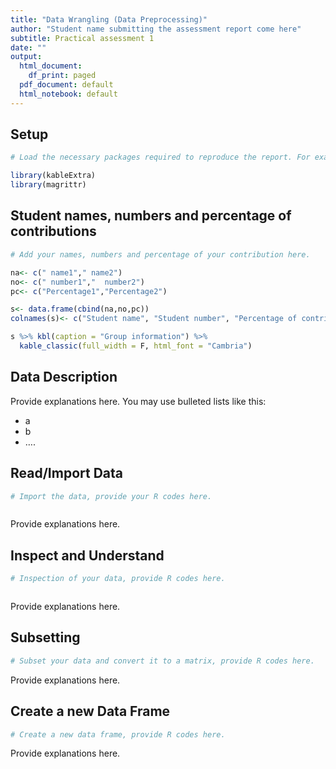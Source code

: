 ---
title: "Data Wrangling (Data Preprocessing)"
author: "Student name submitting the assessment report come here"
subtitle: Practical assessment 1
date: ""
output:
  html_document:
    df_print: paged
  pdf_document: default
  html_notebook: default
---

## **Setup**

```{r}

# Load the necessary packages required to reproduce the report. For example:

library(kableExtra)
library(magrittr)


```

## **Student names, numbers and percentage of contributions**

```{r, echo=FALSE}

# Add your names, numbers and percentage of your contribution here.

na<- c(" name1"," name2")
no<- c(" number1","  number2")
pc<- c("Percentage1","Percentage2")

s<- data.frame(cbind(na,no,pc))
colnames(s)<- c("Student name", "Student number", "Percentage of contribution")

s %>% kbl(caption = "Group information") %>%
  kable_classic(full_width = F, html_font = "Cambria")

```

## **Data Description**

Provide explanations here. You may use bulleted lists like this:

-   a
-   b
-   ....

<!-- Locate an open source of data from the web. This can be a tabular, spreadsheet data (i.e., .txt, .csv, .xls, .xlsx files), data sets from other statistical software (i.e., SPSS, SAS, Stata etc. data files), or you can scrape HTML table data. -->

<!-- Some sources for open data are provided below, but I encourage you to find others: -->

<!-- * [http://www.abs.gov.au/](http://www.abs.gov.au/) -->

<!-- * [https://www.data.vic.gov.au/](https://www.data.vic.gov.au/)      -->

<!-- * [http://www.bom.gov.au/](http://www.bom.gov.au/) -->

<!-- * [https://www.kaggle.com](https://www.kaggle.com)  -->

<!-- As a minimum, your data set should include: -->

<!-- * One numeric variable. -->

<!-- * One qualitative (categorical) variable. -->

<!-- There is no limit on the number of observations and number of variables. But keep in mind that when you have a very large data set, it will increase your reading time. -->

## **Read/Import Data**

<!-- Read/Import the data into R, then save it as a data frame. You can use Base R functions or readr, xlsx, readxl, foreign, rvest packages for this purpose. In this step, you must provide the R codes with outputs (i.e. head of data set) and explain everything that you do in order to import/read/scrape the data set. You can provide the R codes with outputs using R chunks like this: -->

```{r}

# Import the data, provide your R codes here.



```

Provide explanations here.

## **Inspect and Understand**

```{r}

# Inspection of your data, provide R codes here.



```

Provide explanations here.

## **Subsetting**

<!-- Subset the data frame using the first 10 observations (include all variables). Then convert it to a matrix. Check the structure of that matrix (i.e. check whether the matrix is a character, numeric, integer, factor, or logical) and explain in a few words why you ended up with that structure. Provide the R codes with outputs and explain everything that you do in this step. -->

```{r}

# Subset your data and convert it to a matrix, provide R codes here.


```

Provide explanations here.

## **Create a new Data Frame**

<!-- You will create a new data frame from scratch. Note that, this step is independent from the dataset that you used in the previous steps.  -->

<!-- In this step you should: -->

<!-- * Create a data frame from scratch with 2 variables and 10 observations. Your data frame has to contain one integer variable and one ordinal variable. Make sure that you factorised and ordered the ordinal variable properly. Show the structure of your variables and the levels of the ordinal variable. -->

<!-- * Create another numeric vector and use cbind() to add this vector to your data frame. After this step you should have 3 variables in the data frame.  -->

<!-- * Provide the R codes with outputs and explain everything that you do in this step.  -->

```{r}

# Create a new data frame, provide R codes here.
```

Provide explanations here.

<!-- ## IMPORTANT NOTE:  -->

<!-- The report must be uploaded to Assessment 1 section in Canvas as a **PDF** document with R codes and outputs showing. The easiest way to achieve this is to run all R chunks first, then **Preview** your notebook in **HTML** (by clicking Preview), then **Open in Browser (Chrome)**, then **Right Click on the report in Chrome** , then **Click Print** and Select the Destination Option to **Save as PDF**. Upload this PDF report as one single file via the Assessment 1 page in CANVAS. -->

<!-- **DELETE the instructional text provided in the template. Failure to do this will INCREASE the SIMILARITY INDEX reported in TURNITIN** If you have any questions regarding the Assessment instructions and the R template, please post it on the discussion board.  -->

<br> <br>